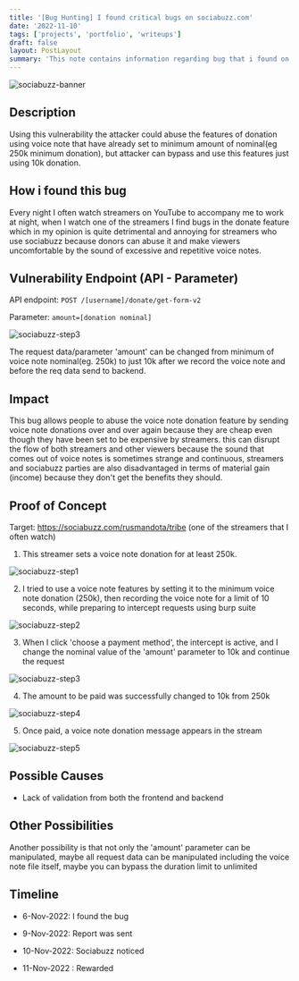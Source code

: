 ```yaml
---
title: '[Bug Hunting] I found critical bugs on sociabuzz.com'
date: '2022-11-10'
tags: ['projects', 'portfolio', 'writeups']
draft: false
layout: PostLayout
summary: 'This note contains information regarding bug that i found on sociabuzz.'
---
```


![sociabuzz-banner](/static/images/sociabuzz/soc1.png)

## Description

Using this vulnerability the attacker could abuse the features of donation using voice note that have already set to minimum amount of nominal(eg 250k minimum donation), but attacker can bypass and use this features just using 10k donation.

## How i found this bug

Every night I often watch streamers on YouTube to accompany me to work at night, when I watch one of the streamers I find bugs in the donate feature which in my opinion is quite detrimental and annoying for streamers who use sociabuzz because donors can abuse it and make viewers uncomfortable by the sound of excessive and repetitive voice notes.

## Vulnerability Endpoint (API - Parameter)

API endpoint: `POST /[username]/donate/get-form-v2`

Parameter: `amount=[donation nominal]`

![sociabuzz-step3](/static/images/sociabuzz/socstep3.png)

The request data/parameter 'amount' can be changed from minimum of voice note nominal(eg. 250k) to just 10k after we record the voice note and before the req data send to backend.

## Impact

This bug allows people to abuse the voice note donation feature by sending voice note donations over and over again because they are cheap even though they have been set to be expensive by streamers. this can disrupt the flow of both streamers and other viewers because the sound that comes out of voice notes is sometimes strange and continuous, streamers and sociabuzz parties are also disadvantaged in terms of material gain (income) because they don't get the benefits they should.

## Proof of Concept

Target: https://sociabuzz.com/rusmandota/tribe (one of the streamers that I often watch)

1. This streamer sets a voice note donation for at least 250k.

![sociabuzz-step1](/static/images/sociabuzz/socstep1.jpg)

2. I tried to use a voice note features by setting it to the minimum voice note donation (250k), then recording the voice note for a limit of 10 seconds, while preparing to intercept requests using burp suite

![sociabuzz-step2](/static/images/sociabuzz/socstep2.png)

3. When I click 'choose a payment method', the intercept is active, and I change the nominal value of the 'amount' parameter to 10k and continue the request

![sociabuzz-step3](/static/images/sociabuzz/socstep3.png)

4. The amount to be paid was successfully changed to 10k from 250k

![sociabuzz-step4](/static/images/sociabuzz/socstep4.png)

5. Once paid, a voice note donation message appears in the stream

![sociabuzz-step5](/static/images/sociabuzz/socstep5.png)

## Possible Causes

- Lack of validation from both the frontend and backend

## Other Possibilities

Another possibility is that not only the 'amount' parameter can be manipulated, maybe all request data can be manipulated including the voice note file itself, maybe you can bypass the duration limit to unlimited

## Timeline

- 6-Nov-2022: I found the bug

- 9-Nov-2022: Report was sent

- 10-Nov-2022: Sociabuzz noticed

- 11-Nov-2022 : Rewarded
